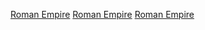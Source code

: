 {{estcatCountry|28|6|羅馬帝國|Roman Empire}}

[[Category:286年非洲建立|Roman Empire]]
[[Category:286年亞洲建立|Roman Empire]]
[[Category:286年歐洲建立|Roman Empire]]